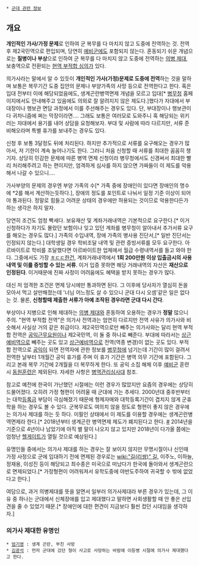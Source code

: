  * [[군대 관련 정보]]

== 개요 ==
'''개인적인 가사/가정 문제'''로 인하여 군 복무를 다 마치지 않고 도중에 전역하는 것. 전역 후 제2국민역으로 편입되며, 당연히 [[예비군]]에도 포함되지 않는다. 혼동되기 쉬운 개념으로는 '''질병이나 부상'''으로 인하여 군 복무를 다 마치지 않고 도중에 전역하는 [[의병 제대]], 보충역으로 전환되는 [[현역 부적합 심의]]가 있다.

의가사라는 말에서 알 수 있듯이 '''개인적인 가사(가정)문제로 도중에 전역'''하는 것을 말하며 보통은 복무기간 도중 집안의 문제나 부양가족의 사망 등으로 전역한다고 한다. 혹은 입대 전부터 이에 해당되었음에도, 생계곤란병역면제 개념을 모르고 입대[*  [[병무청]] 홈페이지에서도 안내해주고 있음에도 의외로 잘 알려지지 않은 제도다.]했다가 자대에서 부대장이나 행보관 면담 과정에서 이를 주선해주는 경우도 있다. 단, 부대장이나 행보관이 다 귀차니즘에 쩌는 막장이라면…. 그래도 보통은 여러모로 도와주니 혹 해당되는 위키러는 자대에서 용기를 내어 상담을 요청해보자. 부대 및 사람에 따라 다르지만, 서류 준비해오라며 특별 휴가를 보내주는 경우도 있다. 

신청 후 보통 3달정도 뒤에 처리된다. 하지만 추가적으로 서류를 요구해오는 경우가 많아서, 저 기한이 계속 늘어나기도 한다. 그러니 처음 신청할 때 서류를 최대한 꼼꼼히 챙기자. 상당히 민감한 문제에 따른 병역 면제 신청이라 병무청에서도 신경써서 최대한 빨리 처리해주려고 하는 편이지만, 엄격하게 심사를 하지 않으면 가짜들이 이 제도를 악용해서 나갈 수 있으니….

가사부양의 문제의 경우엔 부양 가족의 수[* 가족 중에 장애인이 있다면 장애인의 명수에 *2를 해서 계산하는듯하다.], 장애의 정도를 포인트로 나눠서 일정 기준 이상이 되어야 통과된다. 정말로 힘들고 어려운 상태의 경우에만 허용되는 것이므로 악용한다든가 하는 생각은 하지 말자.

당연히 조건도 엄청 빡세다. 보유재산 및 계좌거래내역은 기본적으로 요구한다.[* 이거 신청하다가 자기도 몰랐던 보험이나 잊고 있던 계좌를 병무청이 알아내서 추가서류 요구를 해오는 경우도 많다.] 가족의 수입내역, 장애 가족의 병사용 진단서,[* 일반 진단서는 인정되지 않는다.] 대학생일 경우 학비조달 내역 및 관련 증빙서류를 모두 요구한다. 아르바이트로 학비를 조달했다면 아르바이트한 업체에서 월급 수령내역서를 들고 와야 한다. 그중에서도 가장 [[ㅎㄷㄷ]]한건, 계좌거래내역에서 '''1회 200만원 이상 입출금시의 사용내역 및 이를 증빙할 수 있는 서류'''. 이거 입증 못하면 해당 거래내역의 자산은 '''재산으로 인정된다'''. 이거때문에 진짜 사정이 어려움에도 혜택을 받지 못하는 경우가 많다.

대신 저 엄격한 조건은 면제 당시에만 통과하면 된다. 그 이후에 당사자가 열심히 돈을 모아서 먹고 살만해졌는데 '너님 어느정도 살 수 있으니 군대 다시 오셈'같은 일은 없다는 것. 물론, '''신청할때 제출한 서류가 아예 조작된 경우라면 군대 다시 간다'''. 

부상이나 지병으로 인해 제대하는 [[의병 제대]]와 혼동하여 오용하는 경우가 '''정말''' 많으니 주의. "현역 부적합 전역"은 의가사 전역과는 엄연히 다르지만 전역 사유가 의가사와 비슷해서 사실상 거의 같은 취급이다. 제2국민역으로만 빼주는 의가사와는 달리 현역 부적합 전역은 [[공익근무요원]]이나 제2국민역, 이 둘 중 하나로 빼준다. 부대에 따라서는 [[상근예비역]]으로 빼주는 곳도 있고 [[상근예비역]]으로 전역(역종 변경)이 없는 곳도 있다. 부적합 전역으로 [[공익]]이 되면 전역자에 관한 정보를 [[병무청]]에 넘기는데 기간이 많이 걸려서 전역한 날부터 1개월간 공익 휴가를 주며 이 휴가 기간은 병역 의무 기간에 포함된다. 그리고 본래 복무 기간에 2개월을 더 복무하게 한다. 또 공익 소집 해체 이후 [[예비군]] 훈련시 [[동원훈련]]은 제외된다. 자세한 사항은 [[병역관리심사대]] 참조.

참고로 예전에 한국이 가난했던 시절에는 이런 경우가 많았지만 요즘의 경우에는 상당히 드물어졌다. 오히려 가정 형편이 어려울 때 군대에 가는 추세다. 2000년대 중후반부터는 대학[[등록금]] 부담이 극심해졌기 때문에 형제자매와 대학등록기간이 겹치지 않게 군휴학을 하는 경우도 볼 수 있다. 군복무로도 여의치 않을 정도로 형편이 좋지 않은 경우에는 의가사 제대를 하는 듯 하다. 미필인 상태에서 이 제도를 이용할 경우에는 생계곤란병역면제라 한다.[* 2018년부터 생계곤란 병역면제 제도가 폐지된다고 한다. [http://www.edaily.co.kr/news/NewsRead.edy?SCD=JG31&newsid=02276326603005064&DCD=A00703&OutLnkChk=Y #] 2014년을 기준으로 4년이나 남았기에 아직 별 말이 나오지 않고 있지만 2018년이 다가올 쯤에는 엄청난 [[헬게이트]]가 열릴 것으로 예상된다.]

유명인들 중에서는 의가사 제대를 하는 경우는 잘 보이지 않지만 무명시절이나 신인때 가정 사정으로 군에 입대하기 전에 면제된 경우로는 [[wiki:"길(리쌍)" 길]], 이주노, 이하늘, 정재용, 이성진 등이 해당되고 최수종은 미국으로 떠났다가 한국에 돌아와서 생계곤란으로 면제되었다.[* 가정형편이 어려워져서 유학도중에 야반도주하여 귀국할 수 밖에 없었다고 한다.]

여담으로, 과거 의병제대를 뜻을 알면서 일부러 의가사제대라 부른 경우가 있는데, 그 이유 중 하나는 군대에서 신체장애를 입고 제대했다고 말하면 사회생활할 때 안 좋은 선입견을 줄 수 있었기 때문.[* 장애인에 대한 편견이 지금보다 훨씬 컸던 시대임을 생각하자.]

=== 의가사 제대한 유명인 ===
 * [[엄기영]] : 생계 곤란, 부친 사망
 * [[김광석]] : 먼저 군대에 갔던 형이 사고로 사망하는 바람에 이등병 시절에 의가사 제대했다고 한다.
